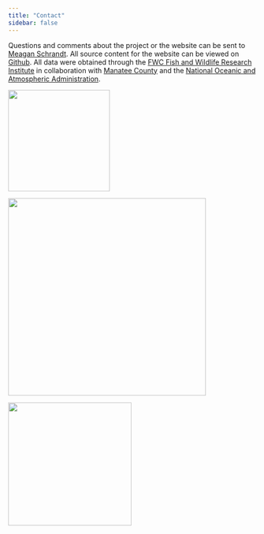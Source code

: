 ```yaml
---
title: "Contact"
sidebar: false
---
```


Questions and comments about the project or the website can be sent to [Meagan Schrandt](mailto:Meagan.Schrandt@MyFWC.com). All source content for the website can be viewed on [Github](https://github.com/tbep-tech/robinson-sport-fish/). All data were obtained through the [FWC Fish and Wildlife Research Institute](https://myfwc.com/research/) in collaboration with [Manatee County](https://www.mymanatee.org/departments/parks___natural_resources) and the [National Oceanic and Atmospheric Administration](https://www.fisheries.noaa.gov/about/office-habitat-conservation).

::: {layout-ncol="3"}
![](images/FWC%20seal%20c.png){width="206"}

![](images/manatee_county.png){width="401"}

![](images/NOAA_logo.png){width="250"}
:::

